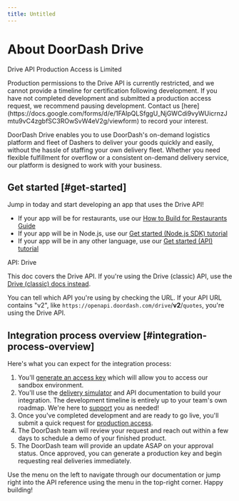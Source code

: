 ```yaml
---
title: Untitled
---
```


# About DoorDash Drive

Drive API Production Access is Limited

<Warning>
Production permissions to the Drive API is currently restricted, and we cannot provide a timeline for certification following development. If you have not completed development and submitted a production access request, we recommend pausing development. Contact us [here](https://docs.google.com/forms/d/e/1FAIpQLSfggU_NjGWCdi9vyWUicrnzJmtu9vC4zgbfSC3ROwSvW4eV2g/viewform) to record your interest.
</Warning>

DoorDash Drive enables you to use DoorDash's on-demand logistics platform and fleet of Dashers to deliver your goods quickly and easily, without the hassle of staffing your own delivery fleet. Whether you need flexible fulfillment for overflow or a consistent on-demand delivery service, our platform is designed to work with your business.

## Get started [#get-started]

Jump in today and start developing an app that uses the Drive API!

* If your app will be for restaurants, use our [How to Build for Restaurants Guide](https://developer.doordash.com/en-US/docs/drive/how_to/build_for_restaurants/)
* If your app will be in Node.js, use our [Get started (Node.js SDK) tutorial](/en-US/docs/drive/tutorials/get_started_sdk)
* If your app will be in any other language, use our [Get started (API) tutorial](/en-US/docs/drive/tutorials/get_started)

API: Drive

This doc covers the Drive API. If you're using the Drive (classic) API, use the [Drive (classic) docs instead](/en-US/docs/drive_classic/overview/about_drive_classic).  

You can tell which API you're using by checking the URL. If your API URL contains "v2", like `https://openapi.doordash.com/drive`/**v2**/`quotes`, you're using the Drive API.

## Integration process overview [#integration-process-overview]

Here's what you can expect for the integration process:

1. You'll [generate an access key](/en-US/docs/drive/how_to/manage_credentials) which will allow you to access our sandbox environment.
2. You'll use the [delivery simulator](/en-US/docs/drive/how_to/use_delivery_simulator) and API documentation to build your integration. The development timeline is entirely up to your team's own roadmap. We're here to [support](/en-US/docs/drive/support) you as needed!
3. Once you've completed development and are ready to go live, you'll submit a quick request for [production access](/en-US/docs/drive/how_to/get_production_access).
4. The DoorDash team will review your request and reach out within a few days to schedule a demo of your finished product.
5. The DoorDash team will provide an update ASAP on your approval status. Once approved, you can generate a production key and begin requesting real deliveries immediately.

Use the menu on the left to navigate through our documentation or jump right into the API reference using the menu in the top-right corner. Happy building!
